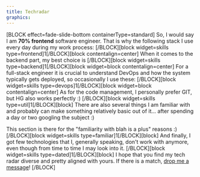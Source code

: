 ```yaml
---
title: Techradar
graphics:
---
```


[BLOCK effect=fade-slide-bottom containerType=standard]
So, I would say I am **70% frontend** software engineer. That is why the following stack I use every day during my work process:
[/BLOCK][block widget=skills type=frontend]1[/BLOCK][block contentalign=center]
When it comes to the backend part, my best choice is
[/BLOCK][block widget=skills type=backend]1[/BLOCK][block widget=block contentalign=center]
For a full-stack engineer it is crucial to understand DevOps and how the system typically gets deployed, so occasionally I use these:
[/BLOCK][block widget=skills type=devops]1[/BLOCK][block widget=block contentalign=center]
As for the code management, I personally prefer GIT, but HG also works perfectly :)
[/BLOCK][block widget=skills type=util]1[/BLOCK][block]
There are also several things I am familiar with and probably can make something relatively basic out of it... after spending a day or two googling the subject :)

This section is there for the "familiarity with blah is a plus" reasons :)
[/BLOCK][block widget=skills type=familiar]1[/BLOCK][block]
And finally, I got few technologies that I, generally speaking, don't work with anymore, even though from time to time I may look into it.
[/BLOCK][block widget=skills type=dated]1[/BLOCK][block]
I hope that you find my tech radar diverse and pretty aligned with yours. If there is a match, [drop me a message](https://www.linkedin.com/in/gannochenko/)!
[/BLOCK]
